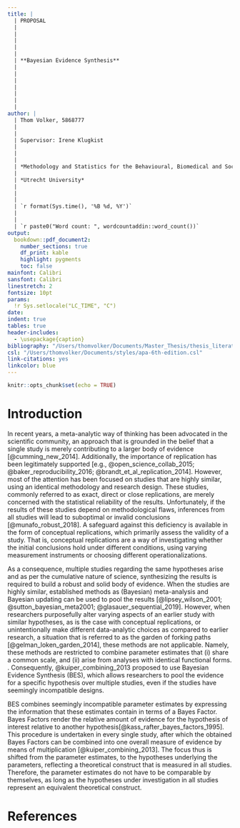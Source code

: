 ```yaml
---
title: |
  | PROPOSAL
  | 
  | 
  |
  |
  |
  | **Bayesian Evidence Synthesis**
  |
  |
  |
  |
  |
  |
  |
author: |
  | Thom Volker, 5868777
  |
  |
  | Supervisor: Irene Klugkist
  |
  |
  |
  | *Methodology and Statistics for the Behavioural, Biomedical and Social Sciences*
  |
  | *Utrecht University*
  |
  |
  |
  | `r format(Sys.time(), '%B %d, %Y')`
  |
  |
  | `r paste0("Word count: ", wordcountaddin::word_count())`
output: 
  bookdown::pdf_document2:
    number_sections: true
    df_print: kable
    highlight: pygments
    toc: false
mainfont: Calibri
sansfont: Calibri
linestretch: 2
fontsize: 10pt
params: 
  !r Sys.setlocale("LC_TIME", "C")
date: 
indent: true
tables: true
header-includes:
  - \usepackage{caption}
bibliography: "/Users/thomvolker/Documents/Master_Thesis/thesis_literature.bib"
csl: "/Users/thomvolker/Documents/styles/apa-6th-edition.csl"
link-citations: yes
linkcolor: blue
---
```


```r
knitr::opts_chunk$set(echo = TRUE)
```


\newpage

\definecolor{darkgreen}{rgb}{0.0, 0.44, 0.0}

<!--
\noindent
\textcolor{darkgreen}{Ik vraag me af of dit niet een te uitgebreide inleiding voor een proposal is, omdat de limiet maar 750 woorden is. Ik kan dit ook bewaren voor de daadwerkelijke inleiding, en het proposal heel kort inleiding met iets als: onderzoekers maken nou eenmaal bewust en onbewust verschillende keuzes met eenzelfde onderzoeksvraag. Wanneer dit het geval is, is het lastig om het bewijs te aggregeren, omdat meta-analyse hier niet goed toe in staat is. Een alternatieve methode is BES, die gebruikt kan worden om ... }
-->

# Introduction

\textcolor{darkgreen}{Word count is inclusief comments, zonder comments is de word count 479.}

In recent years, a meta-analytic way of thinking has been advocated in the scientific community, an approach that is grounded in the belief that a single study is merely contributing to a larger body of evidence [@cumming_new_2014]. Additionally, the importance of replication has been legitimately supported [e.g., @open_science_collab_2015; @baker_reproducibility_2016; @brandt_et_al_replication_2014]. However, most of the attention has been focused on studies that are highly similar, using an identical methodology and research design. These studies, commonly referred to as exact, direct or close replications, are merely concerned with the statistical reliability of the results. Unfortunately, if the results of these studies depend on methodological flaws, inferences from all studies will lead to suboptimal or invalid conclusions [@munafo_robust_2018]. A safeguard against this deficiency is available in the form of conceptual replications, which primarily assess the validity of a study. That is, conceptual replications are a way of investigating whether the initial conclusions hold under different conditions, using varying measurement instruments or choosing different operationalizations. <!--\textcolor{darkgreen}{Voor mijn gevoel kan de relevantie nog verder benadrukt worden door te zeggen dat onderzoekers ook onbewust verschillende (te rechtvaardigen) keuzes maken mbt de analyse (\emph{garden of forking paths}), maar ik vind dat ook weer niet zo goed passen bij de rest van dit stuk.} -->

As a consequence, multiple studies regarding the same hypotheses arise and as per the cumulative nature of science, synthesizing the results is required to build a robust and solid body of evidence. When the studies are highly similar, established methods as (Bayesian) meta-analysis and Bayesian updating can be used to pool the results [@lipsey_wilson_2001; @sutton_bayesian_meta2001; @glasauer_sequential_2019]. \textcolor{darkgreen}{Heel vreemd, maar ik kan echt zo goed als niks over Bayesian Sequential Updating vinden. Ondanks dat het in deze bron (Glasauer) wel oke uitgelegd wordt, is het niet echt ons interessegebied geloof ik.} However, when researchers purposefully alter varying aspects of an earlier study with similar hypotheses, as is the case with conceptual replications, or unintentionally make different data-analytic choices as compared to earlier research, a situation that is referred to as the garden of forking paths [@gelman_loken_garden_2014], these methods are not applicable. Namely, these methods are restricted to combine parameter estimates that (i) share a common scale, and (ii) arise from analyses with identical functional forms. \textcolor{darkgreen}{[Twee opmerkingen mbt voorgaande zin: (1) Is het noodzakelijk om "with similar hypotheses" toe te voegen? Voor mijn gevoel is dat namelijk logisch gegeven de nadruk op replicatie, maar ik zit ondertussen al wat verder in het onderwerp. (2) Ik twijfel of ik de \emph{garden of forking paths} erin moet betrekking, want enerzijds geeft het extra gewicht aan de noodzaak om dit te onderzoeken, anderszijds komt het zo misschien wat uit de lucht vallen, en ik weet niet zo goed of ik het waard vind om het veel uitgebreider uit te leggen binnen de slechts 750 woorden die ik heb]}. Consequently, @kuiper_combining_2013 proposed to use Bayesian Evidence Synthesis (BES), which allows researchers to pool the evidence for a specific hypothesis over multiple studies, even if the studies have seemingly incompatible designs. 

\textcolor{darkgreen}{Voor mijn gevoel is de komende alinea vrij rommelig, met erg veel nieuwe termen, die hiervoor nog niet gebruikt worden, waardoor het voor mijn gevoel nogal verwarrend is.}

BES combines seemingly incompatible parameter estimates by expressing the information that these estimates contain in terms of a Bayes Factor. Bayes Factors render the relative amount of evidence for the hypothesis of interest relative to another hypothesis[@kass_rafter_bayes_factors_1995]. This procedure is undertaken in every single study, after which the obtained Bayes Factors can be combined into one overall measure of evidence by means of multiplication [@kuiper_combining_2013]. The focus thus is shifted from the parameter estimates, to the hypotheses underlying the parameters, reflecting a theoretical construct that is measured in all studies. Therefore, the parameter estimates do not have to be comparable by themselves, as long as the hypotheses under investigation in all studies represent an equivalent theoretical construct.







<!--The importance of replication in science has been legitimately supported during recent years [e.g., @open_science_collab_2015; @baker_reproducibility_2016; @brandt_et_al_replication_2014]. <!-- {\textcolor{darkgreen}{MISSCHIEN HIER NOG EEN VOORBEELD AAN KOPPELEN, MAAR WORDT MISSCHIEN OOK TE VEEL (AFHANKELIJK VAN HOE DUIDELIJK HET ZONDER VOORBEELD IS)} --> <!--However, most of the attention has been focused on exact, or close replications, that is, replications concerned with the statistical reliability of the results. Unfortunately, if results from any initial study depend on methodological flaws, inferences from exact replications of this study will reproduce these methodological artefacts, leading to suboptimal or invalid conclusions [@munafo_robust_2018]. A solution for this issue is available in the form of conceptual replications, which are merely about the validity of the study. That is, conceptual replications are a way of investigating whether the initial conclusions hold under different conditions, such as a different operationalization of the construct of interest or a different measurement instrument. Also, next to purposefully alter aspects of a certain study as done in conceptual replications, researchers may make different, but justifiable, choices when it comes to analysing the data. This situation, which is also commonly referred to as *the garden of forking paths*, in combination with intentional replication research, leads to the fact that there are often multiple studies assessing the same underlying research question.

Once several studies have been completed, several methods are available to combine the results from all studies into a single measure of evidence with regard to the hypothesis at hand. However, the best-known methods for evidence aggregation, meta-analysis and Bayesian updating, are not appropriate when the goal is to pool the results from studies with different designs or different statistical methods [@lipsey_wilson_2001; ]. 

<!--
Additionally, researcher can analyse a single dataset in a variety of justifiable ways

researchers may also unconsciously use different study designs

\textcolor{darkgreen}{EVENTUEEL AANVULLEN DAT ONDERZOEKERS OOK ONBEWUST VERSCHILLENDE KEUZES KUNNEN MAKEN, DIT KAN OOK WEER PROBLEMEN OPLEVEREN VOOR SAMENVOEGEN RESULTATEN}. 


It is expected that if there actually exists a relevant effect in the population, is should become apparent under a variety of justifiable methods and operationalizations.



\bigskip
\bigskip

Multiple researcher may make a variety of justifiable decisions with regard to the design of a study, all leading to deviating results, a tendency that is commonly referred to as *the garden of forking paths*.


\bigskip
\bigskip



The effects estimated in these replications can be pooled, eventually with other studies with a similar design, by means of meta-analysis or Bayesian sequential updating, so that a researcher is able to obtain a more precise estimate of the population parameter of interest. Although the initiative to directly replicate and/or combine similar studies is commendable, this approach lacks depth


<!--of such replications is commendable


Although this is a commendable initiative, direct replications lack some of the benefits offered by conceptual replications.


have severe shortcomings by themselves, as illustrated by @munafo_robust_2018. Most importantly, the authors stress that if researcher make use of flawed methods or study designs, methodological artefacts could be taken as truth. 


<!--
Although every single properly designed scientific study is a step in the right direction, a single study is also always insufficient

As of today, several methods for aggregating scientific evidence have been proposed. Examples are, but are not limited to, conventional (study-level) meta-analysis, individual-level meta-analysis and Bayesian updating. The advantages of such methods are numerous: (i) they enable researchers to establish effects over different studies, (ii) 

As of today, many methods for aggregating scientific evidence have been proposed. Two well-known examples are meta-analysis and Bayesian sequantial updating. Both methods aim at combining the multiple sources of evidence, either from multiple studies, or from collecting additional data.
-->

# References

\setlength{\parindent}{-0.2in}
\setlength{\leftskip}{0.2in}
\noindent

<div id="refs"></div>
